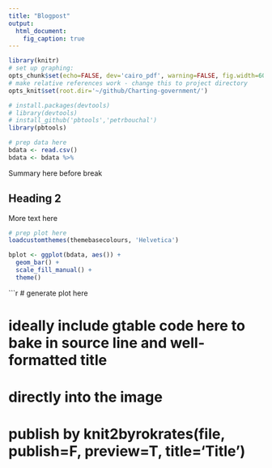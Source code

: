 ```yaml
---
title: "Blogpost"
output:
  html_document:
    fig_caption: true
---
```


``` r
library(knitr)
# set up graphing:
opts_chunk$set(echo=FALSE, dev='cairo_pdf', warning=FALSE, fig.width=600/74)
# make relative references work - change this to project directory
opts_knit$set(root.dir='~/github/Charting-government/')
```

``` r
# install.packages(devtools)
# library(devtools)
# install_github('pbtools','petrbouchal')
library(pbtools)
```


``` r
# prep data here
bdata <- read.csv()
bdata <- bdata %>%
```

Summary here before break

<!--more-->

## Heading 2

More text here

```r
# prep plot here
loadcustomthemes(themebasecolours, 'Helvetica')

bplot <- ggplot(bdata, aes()) +
  geom_bar() +
  scale_fill_manual() +
  theme()
```

```r
# generate plot here



# ideally include gtable code here to bake in source line and well-formatted title 
# directly into the image

# publish by knit2byrokrates(file, publish=F, preview=T, title='Title')
